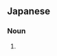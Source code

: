 {{also|拉麵}}
==Japanese==
{{ja-kanjitab|らー|めん|yomi=irr|sort=らあめん}}

===Noun===
{{ja-noun|ラーメン}}

# {{alternative spelling of|lang=ja|ラーメン}}